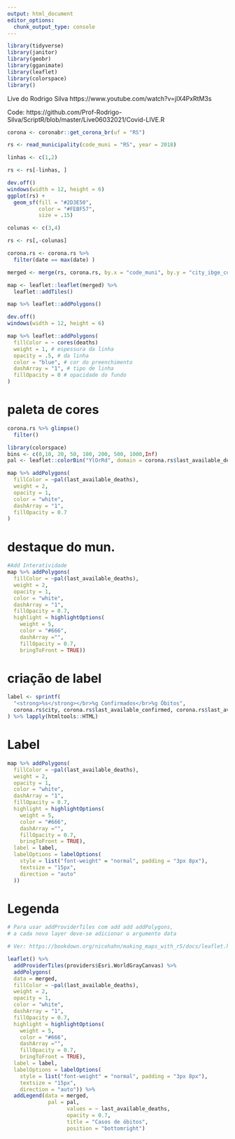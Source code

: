 ---
output: html_document
editor_options: 
  chunk_output_type: console
---

```{r}
library(tidyverse)
library(janitor)
library(geobr)
library(gganimate)
library(leaflet)
library(colorspace)
library()

```

Live do Rodrigo Silva
https://www.youtube.com/watch?v=jIX4PxRtM3s

Code: https://github.com/Prof-Rodrigo-Silva/ScriptR/blob/master/Live06032021/Covid-LIVE.R

```{r}
corona <- coronabr::get_corona_br(uf = "RS")
```

```{r}
rs <- read_municipality(code_muni = "RS", year = 2018)
```

```{r}
linhas <- c(1,2)

rs <- rs[-linhas, ]
```


```{r}
dev.off()
windows(width = 12, height = 6)
ggplot(rs) +
  geom_sf(fill = "#2D3E50",
          color = "#FEBF57",
          size = .15)
```


```{r}
colunas <- c(3,4)

rs <- rs[,-colunas]

corona.rs <- corona.rs %>%
  filter(date == max(date) )

```

```{r}
merged <- merge(rs, corona.rs, by.x = "code_muni", by.y = "city_ibge_code")
```


```{r}
map <- leaflet::leaflet(merged) %>% 
  leaflet::addTiles()

map %>% leaflet::addPolygons()
```

```{r}
dev.off()
windows(width = 12, height = 6)

map %>% leaflet::addPolygons(
  fillColor = ~ cores(deaths)
  weight = 1, # espessura da linha
  opacity = .5, # da linha
  color = "blue", # cor do preenchimento
  dashArray = "1", # tipo de linha
  fillOpacity = 0 # opacidade do fundo
)
```

# paleta de cores
```{r}
corona.rs %>% glimpse() 
  filter()

library(colorspace)  
bins <- c(0,10, 20, 50, 100, 200, 500, 1000,Inf)
pal <- leaflet::colorBin("YlOrRd", domain = corona.rs$last_available_deaths, bins = bins)
```


```{r}

map %>% addPolygons(
  fillColor = ~pal(last_available_deaths),
  weight = 2,
  opacity = 1,
  color = "white",
  dashArray = "1",
  fillOpacity = 0.7
)                  
```

# destaque do mun.
```{r}
#Add Interatividade
map %>% addPolygons(
  fillColor = ~pal(last_available_deaths),
  weight = 2,
  opacity = 1,
  color = "white",
  dashArray = "1",
  fillOpacity = 0.7,
  highlight = highlightOptions(
    weight = 5,
    color = "#666",
    dashArray ="",
    fillOpacity = 0.7,
    bringToFront = TRUE))
```

# criação de label
```{r}
label <- sprintf(
  "<strong>%s</strong></br>%g Confirmados</br>%g Óbitos",
  corona.rs$city, corona.rs$last_available_confirmed, corona.rs$last_available_deaths
) %>% lapply(htmltools::HTML)
```

# Label
```{r}
map %>% addPolygons(
  fillColor = ~pal(last_available_deaths),
  weight = 2,
  opacity = 1,
  color = "white",
  dashArray = "1",
  fillOpacity = 0.7,
  highlight = highlightOptions(
    weight = 5,
    color = "#666",
    dashArray ="",
    fillOpacity = 0.7,
    bringToFront = TRUE),
  label = label,
  labelOptions = labelOptions(
    style = list("font-weight" = "normal", padding = "3px 8px"),
    textsize = "15px",
    direction = "auto"
  ))
```

# Legenda
```{r}
# Para usar addProviderTiles com add add addPolygons,
# a cada novo layer deve-se adicionar o argumento data

# Ver: https://bookdown.org/nicohahn/making_maps_with_r5/docs/leaflet.html

leaflet() %>%   
  addProviderTiles(providers$Esri.WorldGrayCanvas) %>% 
  addPolygons(
  data = merged, 
  fillColor = ~pal(last_available_deaths),
  weight = 2,
  opacity = 1,
  color = "white",
  dashArray = "1",
  fillOpacity = 0.7,
  highlight = highlightOptions(
    weight = 5,
    color = "#666",
    dashArray ="",
    fillOpacity = 0.7,
    bringToFront = TRUE),
  label = label,
  labelOptions = labelOptions(
    style = list("font-weight" = "normal", padding = "3px 8px"),
    textsize = "15px",
    direction = "auto")) %>% 
  addLegend(data = merged,       
             pal = pal,
                   values = ~ last_available_deaths,
                   opacity = 0.7,
                   title = "Casos de óbitos",
                   position = "bottomright")
```

